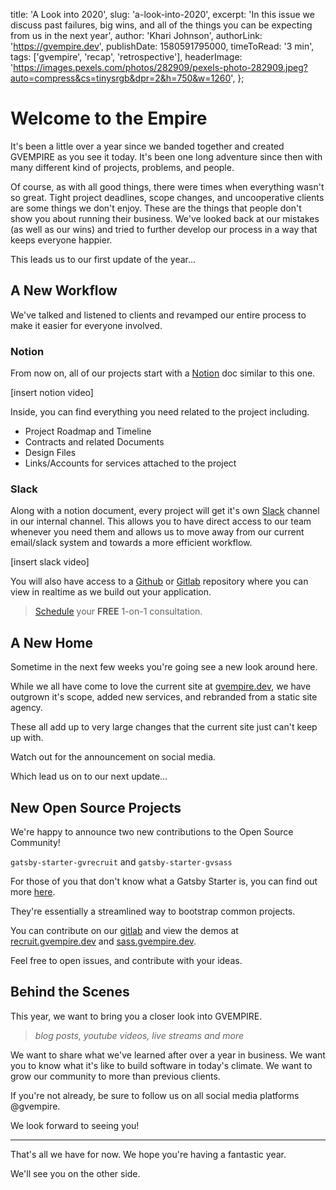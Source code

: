   title: 'A Look into 2020',
  slug: 'a-look-into-2020',
  excerpt:
    'In this issue we discuss past failures, big wins, and all of the things you can be expecting from us in the next year',
  author: 'Khari Johnson',
  authorLink: 'https://gvempire.dev',
  publishDate: 1580591795000,
  timeToRead: '3 min',
  tags: ['gvempire', 'recap', 'retrospective'],
  headerImage:
    'https://images.pexels.com/photos/282909/pexels-photo-282909.jpeg?auto=compress&cs=tinysrgb&dpr=2&h=750&w=1260',
};

# Welcome to the Empire

It's been a little over a year since we banded together and created GVEMPIRE as you see it today.
It's been one long adventure since then with many different kind of projects, problems, and people.

Of course, as with all good things, there were times when everything wasn't so great.
Tight project deadlines, scope changes, and uncooperative clients are some things we don't enjoy.
These are the things that people don't show you about running their business.
We've looked back at our mistakes (as well as our wins) and tried to further develop our process in a way that keeps everyone happier.

This leads us to our first update of the year...

## A New Workflow

We've talked and listened to clients and revamped our entire process to make it easier for everyone involved.

### Notion

From now on, all of our projects start with a [Notion](https://notion.so) doc similar to this one.

[insert notion video]

Inside, you can find everything you need related to the project including.

- Project Roadmap and Timeline
- Contracts and related Documents
- Design Files
- Links/Accounts for services attached to the project

### Slack

Along with a notion document, every project will get it's own [Slack](https://slack.com) channel in our internal channel.
This allows you to have direct access to our team whenever you need them and allows us to move away from our current email/slack system and towards a more efficient workflow.

[insert slack video]

You will also have access to a [Github](https://github.com) or
[Gitlab](https://gitlab.com) repository where you can view in realtime
as we build out your application.

> [Schedule](https://calendy.com/gvempire/discover) your **FREE** 1-on-1 consultation.

## A New Home

Sometime in the next few weeks you're going see a new look around here.

While we all have come to love the current site at
[gvempire.dev](https://gvempire.dev), we have outgrown it's scope,
added new services, and rebranded from a static site agency.

These all add up to very large changes that the current site just can't
keep up with.

Watch out for the announcement on social media.

Which lead us on to our next update...

## New Open Source Projects

We're happy to announce two new contributions to the Open Source
Community!

`gatsby-starter-gvrecruit` and `gatsby-starter-gvsass`

For those of you that don't know what a Gatsby Starter is, you can find
out more [here](https://www.gatsbyjs.org/starters/).

They're essentially a streamlined way to bootstrap common projects.

You can contribute on our [gitlab](https://gitlab.com/gvempire) and view
the demos at [recruit.gvempire.dev](https://recruit.gvempire.dev) and
[sass.gvempire.dev](https://sass.gvempire.dev).

Feel free to open issues, and contribute with your ideas.

## Behind the Scenes

This year, we want to bring you a closer look into GVEMPIRE.

> _blog posts, youtube videos, live streams and more_

We want to share what we've learned after over a year in business.
We want you to know what it's like to build software in today's climate.
We want to grow our community to more than previous clients.

If you're not already, be sure to follow us on all social media platforms @gvempire.

We look forward to seeing you!

---

That's all we have for now. We hope you're having a fantastic year.

We'll see you on the other side.
